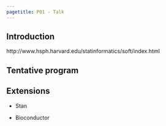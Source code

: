 ```yaml
---
pagetitle: P01 - Talk
---
```


## Introduction

http://www.hsph.harvard.edu/statinformatics/soft/index.html

## Tentative program

## Extensions

- Stan

- Bioconductor